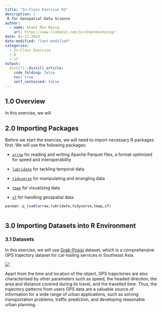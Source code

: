```yaml
---
title: "In-Class Exercise 02"
description: |
 R for Geospatial Data Science
author:
  - name: Khant Min Naing
    url: https://www.linkedin.com/in/khantminnaing/
date: 01-12-2024
date-modified: "last-modified"
categories:
  - In-Class Exercise
  - R
  - sf
output:
  distill::distill_article:
    code_folding: false
    toc: true
    self_contained: false
---
```


## 1.0 Overview

In this exercise, we will

## 2.0 Importing Packages

Before we start the exercise, we will need to import necessary R packages first. We will use the following packages:

-   [`arrow`](https://arrow.apache.org/docs/r/) for reading and writing Apache Parquet files, a format optimized for speed and interoperability

-   [`lubridate`](https://lubridate.tidyverse.org/) for tackling temporal data

-   [`tidyverse`](https://www.tidyverse.org/) for manipulating and wrangling data

-   [`tmap`](https://cran.r-project.org/web/packages/tmap/vignettes/tmap-getstarted.html) for visualizing data

-   [`sf`](https://r-spatial.github.io/sf/) for handling geospatial data.

```r
pacman::p_load(arrow,lubridate,tidyverse,tmap,sf)
```

```r

```

## 3.0 Importing Datasets into R Environment

### 3.1 Datasets

In this exercise, we will use [Grab-Posisi](https://engineering.grab.com/grab-posisi) dataset, which is a comprehensive GPS trajectory dataset for car-hailing services in Southeast Asia.

![](images/grab posisi.png)

Apart from the time and location of the object, GPS trajectories are also characterised by other parameters such as speed, the headed direction, the area and distance covered during its travel, and the travelled time. Thus, the trajectory patterns from users GPS data are a valuable source of information for a wide range of urban applications, such as solving transportation problems, traffic prediction, and developing reasonable urban planning.
